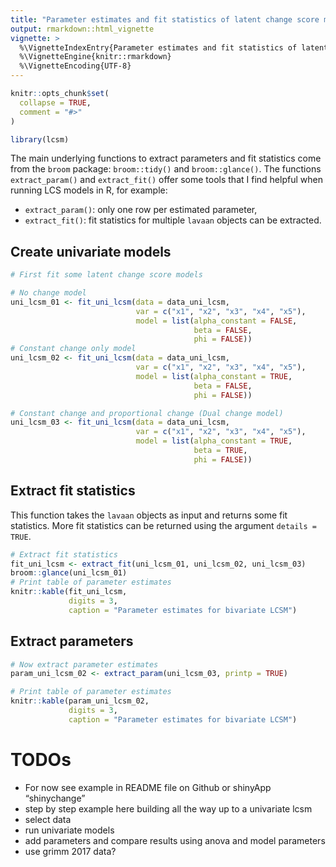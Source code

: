 ```yaml
---
title: "Parameter estimates and fit statistics of latent change score models"
output: rmarkdown::html_vignette
vignette: >
  %\VignetteIndexEntry{Parameter estimates and fit statistics of latent change score models}
  %\VignetteEngine{knitr::rmarkdown}
  %\VignetteEncoding{UTF-8}
---
```


```r
knitr::opts_chunk$set(
  collapse = TRUE,
  comment = "#>"
)
```

```r
library(lcsm)
```

The main underlying functions to extract parameters and fit statistics come from the `broom` package: `broom::tidy()` and `broom::glance()`. 
The functions `extract_param()` and `extract_fit()` offer some tools that I find helpful when running LCS models in R, for example:

-  `extract_param()`: only one row per estimated parameter,
- `extract_fit()`: fit statistics for multiple `lavaan` objects can be extracted.

## Create univariate models

```r
# First fit some latent change score models

# No change model
uni_lcsm_01 <- fit_uni_lcsm(data = data_uni_lcsm, 
                            var = c("x1", "x2", "x3", "x4", "x5"),
                            model = list(alpha_constant = FALSE, 
                                         beta = FALSE, 
                                         phi = FALSE))
# Constant change only model
uni_lcsm_02 <- fit_uni_lcsm(data = data_uni_lcsm, 
                            var = c("x1", "x2", "x3", "x4", "x5"),
                            model = list(alpha_constant = TRUE, 
                                         beta = FALSE, 
                                         phi = FALSE))

# Constant change and proportional change (Dual change model)
uni_lcsm_03 <- fit_uni_lcsm(data = data_uni_lcsm, 
                            var = c("x1", "x2", "x3", "x4", "x5"),
                            model = list(alpha_constant = TRUE, 
                                         beta = TRUE, 
                                         phi = FALSE))

```

## Extract fit statistics

This function takes the `lavaan` objects as input and returns some fit statistics.
More fit statistics can be returned using the argument `details = TRUE`.

```r
# Extract fit statistics
fit_uni_lcsm <- extract_fit(uni_lcsm_01, uni_lcsm_02, uni_lcsm_03)
broom::glance(uni_lcsm_01)
# Print table of parameter estimates
knitr::kable(fit_uni_lcsm, 
             digits = 3, 
             caption = "Parameter estimates for bivariate LCSM")

```

## Extract parameters

```r
# Now extract parameter estimates
param_uni_lcsm_02 <- extract_param(uni_lcsm_03, printp = TRUE)

# Print table of parameter estimates
knitr::kable(param_uni_lcsm_02, 
             digits = 3, 
             caption = "Parameter estimates for bivariate LCSM")

```


# TODOs

- For now see example in README file on Github or shinyApp "shinychange"
- step by step example here building all the way up to a univariate lcsm
- select data
- run univariate models
- add parameters and compare results using anova and model parameters
- use grimm 2017 data?